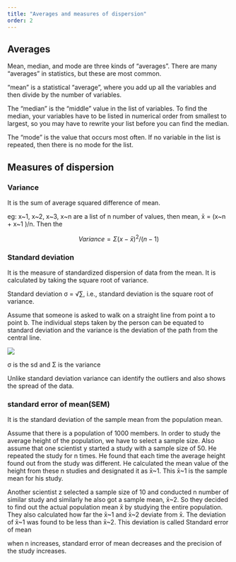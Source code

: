 ```yaml
---
title: "Averages and measures of dispersion"
order: 2
---
```

## Averages

Mean, median, and mode are three kinds of "averages". There are many "averages" in statistics, but these are most common.

"mean" is a statistical "average", where you add up all the variables and then divide by the number of variables.

The "median" is the "middle" value in the list of variables. To find the median, your variables have to be listed in numerical order from smallest to largest, so you may have to rewrite your list before you can find the median.

The "mode" is the value that occurs most often. If no variable in the list is repeated, then there is no mode for the list.

## Measures of dispersion 

### Variance

It is the sum of average squared difference of mean.

eg: x\~1, x\~2, x\~3, x\~n are a list of n number of values, then mean, x̄ = (x\~n + x\~1 )/n. Then the

$$ Variance= Σ (x-\bar{x})^2/ (n-1)$$

### Standard deviation

It is the measure of standardized dispersion of data from the mean. It is calculated by taking the square root of variance.

Standard deviation σ = √∑, i.e., standard deviation is the square root of variance.

Assume that someone is asked to walk on a straight line from point a to point b. The individual steps taken by the person can be equated to standard deviation and the variance is the deviation of the path from the central line.

![](images/funnel.png)

σ is the sd and Σ is the variance

Unlike standard deviation variance can identify the outliers and also shows the spread of the data.

### standard error of mean(SEM)

It is the standard deviation of the sample mean from the population mean.

Assume that there is a population of 1000 members. In order to study the average height of the population, we have to select a sample size. Also assume that one scientist y started a study with a sample size of 50. He repeated the study for n times. He found that each time the average height found out from the study was different. He calculated the mean value of the height from these n studies and designated it as x̄\~1. This x̄\~1 is the sample mean for his study.

Another scientist z selected a sample size of 10 and conducted n number of similar study and similarly he also got a sample mean, x̄\~2. So they decided to find out the actual population mean x̄ by studying the entire population. They also calculated how far the x̄\~1 and x̄\~2 deviate from x̄. The deviation of x̄\~1 was found to be less than x̄\~2. This deviation is called Standard error of mean

when n increases, standard error of mean decreases and the precision of the study increases.

